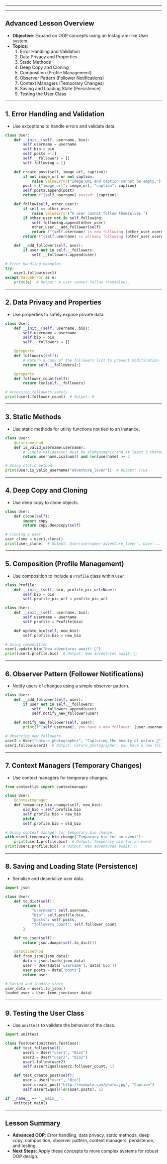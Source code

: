 
---

---

## Advanced Lesson Overview
- **Objective**: Expand on OOP concepts using an Instagram-like User system.
- **Topics**:
  1. Error Handling and Validation
  2. Data Privacy and Properties
  3. Static Methods
  4. Deep Copy and Cloning
  5. Composition (Profile Management)
  6. Observer Pattern (Follower Notifications)
  7. Context Managers (Temporary Changes)
  8. Saving and Loading State (Persistence)
  9. Testing the User Class

---

## 1. Error Handling and Validation
- Use exceptions to handle errors and validate data.

```python
class User:
    def __init__(self, username, bio):
        self.username = username
        self.bio = bio
        self.posts = []
        self.__followers = []
        self.following = []

    def create_post(self, image_url, caption):
        if not image_url or not caption:
            raise ValueError("Image URL and caption cannot be empty.")
        post = {"image_url": image_url, "caption": caption}
        self.posts.append(post)
        return f"{self.username} posted: {caption}"

    def follow(self, other_user):
        if self == other_user:
            raise ValueError("A user cannot follow themselves.")
        if other_user not in self.following:
            self.following.append(other_user)
            other_user.__add_follower(self)
            return f"{self.username} is now following {other_user.username}"
        return f"{self.username} is already following {other_user.username}"

    def __add_follower(self, user):
        if user not in self.__followers:
            self.__followers.append(user)

# Error handling examples
try:
    user1.follow(user1)
except ValueError as e:
    print(e)  # Output: A user cannot follow themselves.
```

---

## 2. Data Privacy and Properties
- Use properties to safely expose private data.

```python
class User:
    def __init__(self, username, bio):
        self.username = username
        self.bio = bio
        self.__followers = []

    @property
    def followers(self):
        # Return a copy of the followers list to prevent modification
        return self.__followers[:]

    @property
    def follower_count(self):
        return len(self.__followers)

# Accessing followers safely
print(user1.follower_count)  # Output: 0
```

---

## 3. Static Methods
- Use static methods for utility functions not tied to an instance.

```python
class User:
    @staticmethod
    def is_valid_username(username):
        # Simple validation: must be alphanumeric and at least 3 characters long
        return username.isalnum() and len(username) >= 3

# Using static method
print(User.is_valid_username("adventure_lover"))  # Output: True
```

---

## 4. Deep Copy and Cloning
- Use deep copy to clone objects.

```python
class User:
    def clone(self):
        import copy
        return copy.deepcopy(self)

# Cloning a user
user_clone = user1.clone()
print(user_clone)  # Output: User(username='adventure_lover', bio='...')
```

---

## 5. Composition (Profile Management)
- Use composition to include a `Profile` class within `User`.

```python
class Profile:
    def __init__(self, bio, profile_pic_url=None):
        self.bio = bio
        self.profile_pic_url = profile_pic_url

class User:
    def __init__(self, username, bio):
        self.username = username
        self.profile = Profile(bio)

    def update_bio(self, new_bio):
        self.profile.bio = new_bio

# Using composition
user1.update_bio("New adventures await! 🌄")
print(user1.profile.bio)  # Output: New adventures await! 🌄
```

---

## 6. Observer Pattern (Follower Notifications)
- Notify users of changes using a simple observer pattern.

```python
class User:
    def __add_follower(self, user):
        if user not in self.__followers:
            self.__followers.append(user)
            self.notify_new_follower(user)

    def notify_new_follower(self, user):
        print(f"{self.username}, you have a new follower: {user.username}!")

# Observing new followers
user2 = User("nature_photographer", "Capturing the beauty of nature 📸")
user1.follow(user2)  # Output: nature_photographer, you have a new follower: adventure_lover!
```

---

## 7. Context Managers (Temporary Changes)
- Use context managers for temporary changes.

```python
from contextlib import contextmanager

class User:
    @contextmanager
    def temporary_bio_change(self, new_bio):
        old_bio = self.profile.bio
        self.profile.bio = new_bio
        yield
        self.profile.bio = old_bio

# Using context manager for temporary bio change
with user1.temporary_bio_change("Temporary bio for an event"):
    print(user1.profile.bio)  # Output: Temporary bio for an event
print(user1.profile.bio)  # Output: New adventures await! 🌄
```

---

## 8. Saving and Loading State (Persistence)
- Serialize and deserialize user data.

```python
import json

class User:
    def to_dict(self):
        return {
            "username": self.username,
            "bio": self.profile.bio,
            "posts": self.posts,
            "followers_count": self.follower_count
        }

    def to_json(self):
        return json.dumps(self.to_dict())

    @staticmethod
    def from_json(json_data):
        data = json.loads(json_data)
        user = User(data['username'], data['bio'])
        user.posts = data['posts']
        return user

# Saving and loading state
user_data = user1.to_json()
loaded_user = User.from_json(user_data)
```

---

## 9. Testing the User Class
- Use `unittest` to validate the behavior of the class.

```python
import unittest

class TestUser(unittest.TestCase):
    def test_follow(self):
        user1 = User("user1", "Bio1")
        user2 = User("user2", "Bio2")
        user1.follow(user2)
        self.assertEqual(user2.follower_count, 1)

    def test_create_post(self):
        user = User("user", "Bio")
        user.create_post("http://example.com/photo.jpg", "Caption")
        self.assertEqual(len(user.posts), 1)

if __name__ == '__main__':
    unittest.main()
```

---

## Lesson Summary
- **Advanced OOP**: Error handling, data privacy, static methods, deep copy, composition, observer pattern, context managers, persistence, and testing.
- **Next Steps**: Apply these concepts to more complex systems for robust OOP design.
